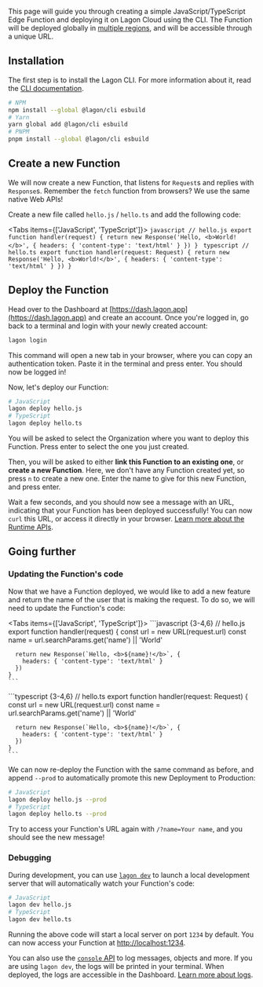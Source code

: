 
This page will guide you through creating a simple JavaScript/TypeScript Edge Function and deploying it on Lagon Cloud using the CLI. The Function will be deployed globally in [multiple regions](/cloud/regions), and will be accessible through a unique URL.

<div className="steps-container">

## Installation

The first step is to install the Lagon CLI. For more information about it, read the [CLI documentation](/cli).

```bash
# NPM
npm install --global @lagon/cli esbuild
# Yarn
yarn global add @lagon/cli esbuild
# PNPM
pnpm install --global @lagon/cli esbuild
```

## Create a new Function

We will now create a new Function, that listens for `Request`s and replies with `Response`s. Remember the `fetch` function from browsers? We use the same native Web APIs!

Create a new file called `hello.js` / `hello.ts` and add the following code:

<Tabs items={['JavaScript', 'TypeScript']}>
  <Tab>
    ```javascript
    // hello.js
    export function handler(request) {
      return new Response('Hello, <b>World!</b>', {
        headers: { 'content-type': 'text/html' }
      })
    }
    ```
  </Tab>
  <Tab>
    ```typescript
    // hello.ts
    export function handler(request: Request) {
      return new Response('Hello, <b>World!</b>', {
        headers: { 'content-type': 'text/html' }
      })
    }
    ```
  </Tab>
</Tabs>

## Deploy the Function

Head over to the Dashboard at [https://dash.lagon.app](https://dash.lagon.app) and create an account. Once you're logged in, go back to a terminal and login with your newly created account:

```bash
lagon login
```

This command will open a new tab in your browser, where you can copy an authentication token. Paste it in the terminal and press enter. You should now be logged in!

Now, let's deploy our Function:

```bash
# JavaScript
lagon deploy hello.js
# TypeScript
lagon deploy hello.ts
```

You will be asked to select the Organization where you want to deploy this Function. Press enter to select the one you just created.

Then, you will be asked to either **link this Function to an existing one**, or **create a new Function**. Here, we don't have any Function created yet, so press `n` to create a new one. Enter the name to give for this new Function, and press enter.

Wait a few seconds, and you should now see a message with an URL, indicating that your Function has been deployed successfully! You can now `curl` this URL, or access it directly in your browser. [Learn more about the Runtime APIs](/runtime-apis).

</div>

## Going further

### Updating the Function's code

Now that we have a Function deployed, we would like to add a new feature and return the name of the user that is making the request. To do so, we will need to update the Function's code:

<Tabs items={['JavaScript', 'TypeScript']}>
  <Tab>
    ```javascript {3-4,6}
    // hello.js
    export function handler(request) {
      const url = new URL(request.url)
      const name = url.searchParams.get('name') || 'World'

      return new Response(`Hello, <b>${name}!</b>`, {
        headers: { 'content-type': 'text/html' }
      })
    }
    ```

  </Tab>
  <Tab>
    ```typescript {3-4,6}
    // hello.ts
    export function handler(request: Request) {
      const url = new URL(request.url)
      const name = url.searchParams.get('name') || 'World'

      return new Response(`Hello, <b>${name}!</b>`, {
        headers: { 'content-type': 'text/html' }
      })
    }
    ```

  </Tab>
</Tabs>

We can now re-deploy the Function with the same command as before, and append `--prod` to automatically promote this new Deployment to Production:

```bash
# JavaScript
lagon deploy hello.js --prod
# TypeScript
lagon deploy hello.ts --prod
```

Try to access your Function's URL again with `/?name=Your name`, and you should see the new message!

### Debugging

During development, you can use [`lagon dev`](/cli#lagon-dev) to launch a local development server that will automatically watch your Function's code:

```bash
# JavaScript
lagon dev hello.js
# TypeScript
lagon dev hello.ts
```

Running the above code will start a local server on port `1234` by default. You can now access your Function at [http://localhost:1234](http://localhost:1234).

You can also use the [`console` API](/runtime-apis#console) to log messages, objects and more. If you are using `lagon dev`, the logs will be printed in your terminal. When deployed, the logs are accessible in the Dashboard. [Learn more about logs](/cloud/logs).
